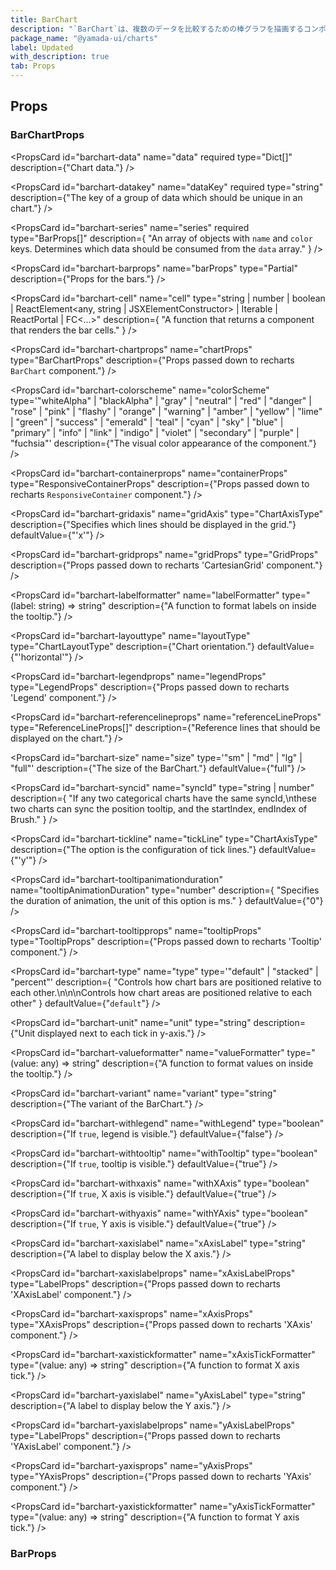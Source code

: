 ```yaml
---
title: BarChart
description: "`BarChart`は、複数のデータを比較するための棒グラフを描画するコンポーネントです。"
package_name: "@yamada-ui/charts"
label: Updated
with_description: true
tab: Props
---
```


## Props

### BarChartProps

<PropsCard
  id="barchart-data"
  name="data"
  required
  type="Dict[]"
  description={"Chart data."}
/>

<PropsCard
  id="barchart-datakey"
  name="dataKey"
  required
  type="string"
  description={"The key of a group of data which should be unique in an chart."}
/>

<PropsCard
  id="barchart-series"
  name="series"
  required
  type="BarProps[]"
  description={
    "An array of objects with `name` and `color` keys. Determines which data should be consumed from the `data` array."
  }
/>

<PropsCard
  id="barchart-barprops"
  name="barProps"
  type="Partial<BarProps>"
  description={"Props for the bars."}
/>

<PropsCard
  id="barchart-cell"
  name="cell"
  type="string | number | boolean | ReactElement<any, string | JSXElementConstructor<any>> | Iterable<ReactNode> | ReactPortal | FC<...>"
  description={
    "A function that returns a component that renders the bar cells."
  }
/>

<PropsCard
  id="barchart-chartprops"
  name="chartProps"
  type="BarChartProps"
  description={"Props passed down to recharts `BarChart` component."}
/>

<PropsCard
  id="barchart-colorscheme"
  name="colorScheme"
  type='"whiteAlpha" | "blackAlpha" | "gray" | "neutral" | "red" | "danger" | "rose" | "pink" | "flashy" | "orange" | "warning" | "amber" | "yellow" | "lime" | "green" | "success" | "emerald" | "teal" | "cyan" | "sky" | "blue" | "primary" | "info" | "link" | "indigo" | "violet" | "secondary" | "purple" | "fuchsia"'
  description={"The visual color appearance of the component."}
/>

<PropsCard
  id="barchart-containerprops"
  name="containerProps"
  type="ResponsiveContainerProps"
  description={"Props passed down to recharts `ResponsiveContainer` component."}
/>

<PropsCard
  id="barchart-gridaxis"
  name="gridAxis"
  type="ChartAxisType"
  description={"Specifies which lines should be displayed in the grid."}
  defaultValue={"'x'"}
/>

<PropsCard
  id="barchart-gridprops"
  name="gridProps"
  type="GridProps"
  description={"Props passed down to recharts 'CartesianGrid' component."}
/>

<PropsCard
  id="barchart-labelformatter"
  name="labelFormatter"
  type="(label: string) => string"
  description={"A function to format labels on inside the tooltip."}
/>

<PropsCard
  id="barchart-layouttype"
  name="layoutType"
  type="ChartLayoutType"
  description={"Chart orientation."}
  defaultValue={"'horizontal'"}
/>

<PropsCard
  id="barchart-legendprops"
  name="legendProps"
  type="LegendProps"
  description={"Props passed down to recharts 'Legend' component."}
/>

<PropsCard
  id="barchart-referencelineprops"
  name="referenceLineProps"
  type="ReferenceLineProps[]"
  description={"Reference lines that should be displayed on the chart."}
/>

<PropsCard
  id="barchart-size"
  name="size"
  type='"sm" | "md" | "lg" | "full"'
  description={"The size of the BarChart."}
  defaultValue={"full"}
/>

<PropsCard
  id="barchart-syncid"
  name="syncId"
  type="string | number"
  description={
    "If any two categorical charts have the same syncId,\nthese two charts can sync the position tooltip, and the startIndex, endIndex of Brush."
  }
/>

<PropsCard
  id="barchart-tickline"
  name="tickLine"
  type="ChartAxisType"
  description={"The option is the configuration of tick lines."}
  defaultValue={"'y'"}
/>

<PropsCard
  id="barchart-tooltipanimationduration"
  name="tooltipAnimationDuration"
  type="number"
  description={
    "Specifies the duration of animation, the unit of this option is ms."
  }
  defaultValue={"0"}
/>

<PropsCard
  id="barchart-tooltipprops"
  name="tooltipProps"
  type="TooltipProps"
  description={"Props passed down to recharts 'Tooltip' component."}
/>

<PropsCard
  id="barchart-type"
  name="type"
  type='"default" | "stacked" | "percent"'
  description={
    "Controls how chart bars are positioned relative to each other.\n\n\nControls how chart areas are positioned relative to each other"
  }
  defaultValue={"`default`"}
/>

<PropsCard
  id="barchart-unit"
  name="unit"
  type="string"
  description={"Unit displayed next to each tick in y-axis."}
/>

<PropsCard
  id="barchart-valueformatter"
  name="valueFormatter"
  type="(value: any) => string"
  description={"A function to format values on inside the tooltip."}
/>

<PropsCard
  id="barchart-variant"
  name="variant"
  type="string"
  description={"The variant of the BarChart."}
/>

<PropsCard
  id="barchart-withlegend"
  name="withLegend"
  type="boolean"
  description={"If `true`, legend is visible."}
  defaultValue={"false"}
/>

<PropsCard
  id="barchart-withtooltip"
  name="withTooltip"
  type="boolean"
  description={"If `true`, tooltip is visible."}
  defaultValue={"true"}
/>

<PropsCard
  id="barchart-withxaxis"
  name="withXAxis"
  type="boolean"
  description={"If `true`, X axis is visible."}
  defaultValue={"true"}
/>

<PropsCard
  id="barchart-withyaxis"
  name="withYAxis"
  type="boolean"
  description={"If `true`, Y axis is visible."}
  defaultValue={"true"}
/>

<PropsCard
  id="barchart-xaxislabel"
  name="xAxisLabel"
  type="string"
  description={"A label to display below the X axis."}
/>

<PropsCard
  id="barchart-xaxislabelprops"
  name="xAxisLabelProps"
  type="LabelProps"
  description={"Props passed down to recharts 'XAxisLabel' component."}
/>

<PropsCard
  id="barchart-xaxisprops"
  name="xAxisProps"
  type="XAxisProps"
  description={"Props passed down to recharts 'XAxis' component."}
/>

<PropsCard
  id="barchart-xaxistickformatter"
  name="xAxisTickFormatter"
  type="(value: any) => string"
  description={"A function to format X axis tick."}
/>

<PropsCard
  id="barchart-yaxislabel"
  name="yAxisLabel"
  type="string"
  description={"A label to display below the Y axis."}
/>

<PropsCard
  id="barchart-yaxislabelprops"
  name="yAxisLabelProps"
  type="LabelProps"
  description={"Props passed down to recharts 'YAxisLabel' component."}
/>

<PropsCard
  id="barchart-yaxisprops"
  name="yAxisProps"
  type="YAxisProps"
  description={"Props passed down to recharts 'YAxis' component."}
/>

<PropsCard
  id="barchart-yaxistickformatter"
  name="yAxisTickFormatter"
  type="(value: any) => string"
  description={"A function to format Y axis tick."}
/>

### BarProps

<PropsCard
  id="bar-activebar"
  name="activeBar"
  type="Merge<SVGProps<SVGPathElement>, CSSUIProps>"
/>

<PropsCard
  id="bar-background"
  name="background"
  type="Merge<SVGProps<SVGPathElement>, CSSUIProps>"
/>

<PropsCard
  id="bar-color"
  name="color"
  type='UIValue<"border" | "link" | Color | "current" | "focus" | "whiteAlpha.50" | "whiteAlpha.100" | "whiteAlpha.200" | "whiteAlpha.300" | "whiteAlpha.400" | "whiteAlpha.500" | ... 318 more ... | "link.950">'
/>

<PropsCard id="bar-dimbar" name="dimBar" type="Partial<BarProps>" />
